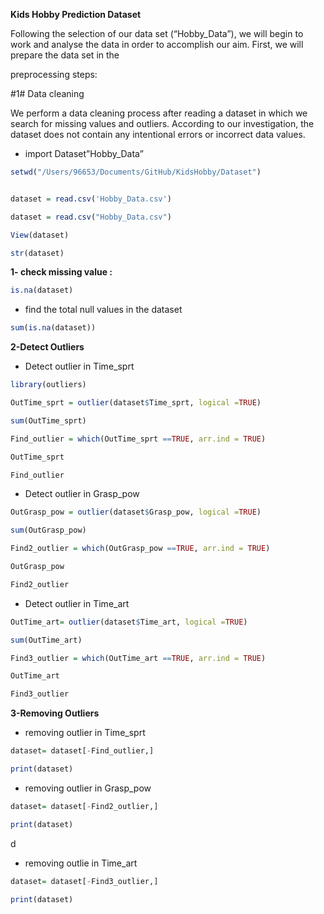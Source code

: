 **Kids Hobby Prediction Dataset**

Following the selection of our data set ("Hobby_Data"), we will begin to work and analyse the data in order to accomplish our aim. First, we will prepare the data set in the

preprocessing steps:

#1# Data cleaning

We perform a data cleaning process after reading a dataset in which we search for missing values and outliers. According to our investigation, the dataset does not contain any intentional errors or incorrect data values.

- import Dataset"Hobby_Data"
```{r}
setwd("/Users/96653/Documents/GitHub/KidsHobby/Dataset")


dataset = read.csv('Hobby_Data.csv')

dataset = read.csv("Hobby_Data.csv")

View(dataset)

str(dataset)
```

**1- check missing value :**

```{r}
is.na(dataset)
```


-    find the total null values in the dataset
```{r}
sum(is.na(dataset))
```




**2-Detect Outliers**

-   Detect outlier in Time_sprt
```{r}
library(outliers)

OutTime_sprt = outlier(dataset$Time_sprt, logical =TRUE)

sum(OutTime_sprt)

Find_outlier = which(OutTime_sprt ==TRUE, arr.ind = TRUE)

OutTime_sprt

Find_outlier

```




-   Detect outlier in Grasp_pow
```{r}
OutGrasp_pow = outlier(dataset$Grasp_pow, logical =TRUE)

sum(OutGrasp_pow)

Find2_outlier = which(OutGrasp_pow ==TRUE, arr.ind = TRUE)

OutGrasp_pow

Find2_outlier
```



-   Detect outlier in Time_art
```{r}

OutTime_art= outlier(dataset$Time_art, logical =TRUE)

sum(OutTime_art)

Find3_outlier = which(OutTime_art ==TRUE, arr.ind = TRUE)

OutTime_art

Find3_outlier
```




**3-Removing Outliers**

-   removing outlier in Time_sprt
```{r}
dataset= dataset[-Find_outlier,]

print(dataset)
```



-   removing outlier in Grasp_pow
```{r}
dataset= dataset[-Find2_outlier,]

print(dataset)

```

d

-   removing outlie in Time_art
```{r}
dataset= dataset[-Find3_outlier,]

print(dataset)
```

